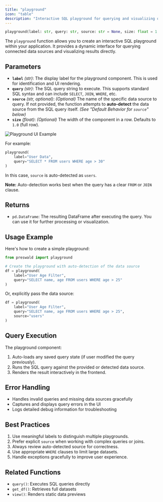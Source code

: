 ```yaml
---
title: "playground"  
icon: "table"  
description: "Interactive SQL playground for querying and visualizing data."  
---
```


```python
playground(label: str, query: str, source: str = None, size: float = 1.0) -> pd.DataFrame
```

The `playground` function allows you to create an interactive SQL playground within your application. It provides a dynamic interface for querying connected data sources and visualizing results directly.

## Parameters

- **`label`** _(str)_: The display label for the playground component. This is used for identification and UI rendering.
- **`query`** _(str)_: The SQL query string to execute. This supports standard SQL syntax and can include `SELECT`, `JOIN`, `WHERE`, etc.
- **`source`** _(str, optional)_: _(Optional)_ The name of the specific data source to query. If not provided, the function attempts to **auto-detect** the data source from the SQL query itself. _(See "Default Behavior for `source`" below)_
- **`size`** _(float)_: _(Optional)_ The width of the component in a row. Defaults to `1.0` (full row). 

<Frame>
<img
  className="block dark:hidden"
  src="/images/playground.png"
  alt="Playground UI Example"
/>
</Frame>


For example:  
```python
playground(
    label="User Data",
    query="SELECT * FROM users WHERE age > 30"
)
```
In this case, `source` is auto-detected as `users`.

**Note:** Auto-detection works best when the query has a clear `FROM` or `JOIN` clause.

## Returns

- `pd.DataFrame`: The resulting DataFrame after executing the query. You can use it for further processing or visualization.

## Usage Example

Here's how to create a simple playground:

```python
from preswald import playground

# Create the playground with auto-detection of the data source
df = playground(
    label="User Age Filter", 
    query="SELECT name, age FROM users WHERE age > 25"
)
```

Or, explicitly pass the data source:

```python
df = playground(
    label="User Age Filter",
    query="SELECT name, age FROM users WHERE age > 25",
    source="users"
)
```

## Query Execution

The playground component:
1. Auto-loads any saved query state (if user modified the query previously).
2. Runs the SQL query against the provided or detected data source.
3. Renders the result interactively in the frontend.

## Error Handling

- Handles invalid queries and missing data sources gracefully
- Captures and displays query errors in the UI
- Logs detailed debug information for troubleshooting

## Best Practices

1. Use meaningful labels to distinguish multiple playgrounds.
2. Prefer explicit `source` when working with complex queries or joins.
3. Always review auto-detected source for correctness.
4. Use appropriate `WHERE` clauses to limit large datasets.
5. Handle exceptions gracefully to improve user experience.

## Related Functions

- `query()`: Executes SQL queries directly
- `get_df()`: Retrieves full datasets
- `view()`: Renders static data previews